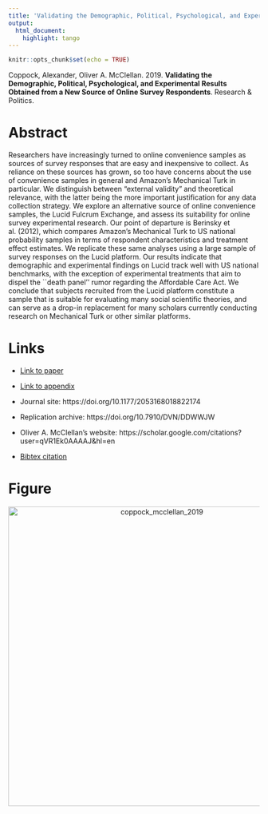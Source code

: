 ```yaml
---
title: 'Validating the Demographic, Political, Psychological, and Experimental Results Obtained from a New Source of Online Survey Respondents'
output:
  html_document:
    highlight: tango
---
```


```r
knitr::opts_chunk$set(echo = TRUE)
```

Coppock, Alexander, Oliver A. McClellan. 2019. <b>Validating the Demographic, Political, Psychological, and Experimental Results Obtained from a New Source of Online Survey Respondents</b>. Research \& Politics.

# Abstract
Researchers have increasingly turned to online convenience samples as sources of survey responses that are easy and inexpensive to collect. As reliance on these sources has grown, so too have concerns about the use of convenience samples in general and Amazon's Mechanical Turk in particular. We distinguish between "external validity" and theoretical relevance, with the latter being the more important justification for any data collection strategy. We explore an alternative source of online convenience samples, the Lucid Fulcrum Exchange, and assess its suitability for online survey experimental research. Our point of departure is Berinsky et al. (2012), which compares Amazon's Mechanical Turk to US national probability samples in terms of respondent characteristics and treatment effect estimates. We replicate these same analyses using a large sample of survey responses on the Lucid platform. Our results indicate that demographic and experimental findings on Lucid track well with US national benchmarks, with the exception of experimental treatments that aim to dispel the ``death panel'' rumor regarding the Affordable Care Act. We conclude that subjects recruited from the Lucid platform constitute a sample that is suitable for evaluating many social scientific theories, and can serve as a drop-in replacement for many scholars currently conducting research on Mechanical Turk or other similar platforms.

# Links
 - <a href='coppock_mcclellan_2019.pdf'>Link to paper</a>
 - <a href='coppock_mcclellan_2019_appendix.pdf'>Link to appendix</a>
 - Journal site: https://doi.org/10.1177/2053168018822174 
 - Replication archive: https://doi.org/10.7910/DVN/DDWWJW 

- Oliver A. McClellan's website: https://scholar.google.com/citations?user=qVR1Ek0AAAAJ&hl=en
 - <a href='coppock_mcclellan_2019.bib'>Bibtex citation</a>

# Figure
<center><img src="display_figures/coppock_mcclellan_2019_display.png" alt="coppock_mcclellan_2019" width="600"></center>